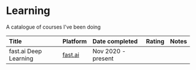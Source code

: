 # Learning

A catalogue of courses I've been doing

| Title                 | Platform        | Date completed     | Rating | Notes  |
| :-------------------- | :-------------- | :----------------- |:------ | :----- |
| fast.ai Deep Learning | [fast.ai][fast] | Nov 2020 - present |        |        |

[fast]: https://course.fast.ai